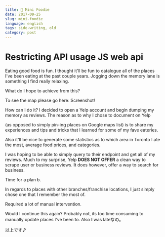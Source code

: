 ```yaml
---
title: 🍝 Mini Foodie
date: 2017-09-25
slug: mini-foodie
language: english
tags: side-writing, old
category: post
---
```

# Restricting API usage JS web api
Eating good food is fun.
I thought it'll be fun to catalogue all of the places I've been eating at the past couple years.
Jogging down the memory lane is something I find really relaxing.

What do I hope to achieve from this?

To see the map please go here:
Screenshot!

How can I do it?
I decided to open a Yelp account and begin dumping my memory as reviews.
The reason as to why I chose to document on Yelp

(as opposed to simply pin-ing places on Google maps list) is to share my experiences and tips and tricks that I learned for some of my fave eateries.

Also it'll be nice to generate some statistics as to which area in Toronto I ate the most, average food prices, and categories.

I was hoping to be able to simply query to their endpoint and get all of my reviews.
Much to my surprise, Yelp **DOES NOT OFFER** a clean way to scrape user or business reviews.
It does however, offer a way to search for business.

Time for a plan b.

In regards to places with other branches/franchise locations, I just simply chose one that I remember the most of.


Required a lot of manual intervention.

Would I continue this again?
Probably not, its too time consuming to manually update places I've been to. Also I was lateなの。

以上です♪
